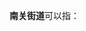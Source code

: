 '''南关街道'''可以指：
{{PRC admin/disambig|13/03/03/001/000|13/06/04/005/000|13/07/05/003/000|14/02/02/001/000|34/13/02/006/000|37/07/02/002/000|41/01/04/003/000|41/03/02/006/000|41/05/02/005/000|41/10/02/004/000|64/04/02/001/000}}
{{disambig|cat=四字乡级行政区划消歧义}}